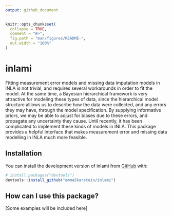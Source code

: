 ```yaml
---
output: github_document
---
```


<!-- README.md is generated from README.Rmd. Please edit that file -->
<!-- Build rd-file with devtools::build_readme() -->


```r
knitr::opts_chunk$set(
  collapse = TRUE,
  comment = "#>",
  fig.path = "man/figures/README-",
  out.width = "100%"
)
```

# inlami

<!-- badges: start -->
<!-- badges: end -->


Fitting measurement error models and missing data imputation models in INLA is not trivial, and requires several workarounds in order to fit the model. At the same time, a Bayesian hierarchical framework is very attractive for modeling these types of data, since the hierarchical model structure alllows us to describe how the data were collected, and any errors they may have, through the model specification. By supplying informative priors, we may be able to adjust for biases due to these errors, and propagate any uncertainty they cause. Until recently, it has been complicated to implement these kinds of models in INLA. This package provides a helpful interface that makes measurement error and missing data modelling in INLA much more feasible.

## Installation

You can install the development version of inlami from [GitHub](https://github.com/) with:

``` r
# install.packages("devtools")
devtools::install_github("emmaSkarstein/inlami")
```

## How can I use this package?

[Some examples will be included here]

